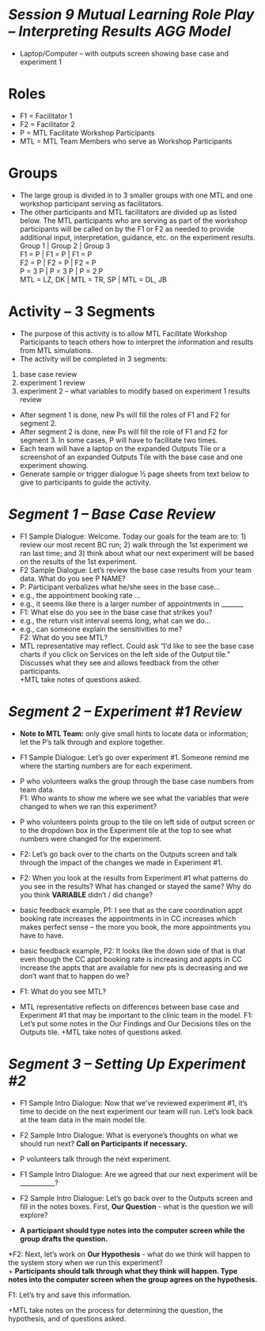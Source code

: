 # *Session 9 Mutual Learning Role Play – Interpreting Results AGG Model*

+ Laptop/Computer – with outputs screen showing base case and experiment 1

# Roles
+ F1 = Facilitator 1
+ F2 = Facilitator 2  
+ P = MTL Facilitate Workshop Participants  
+ MTL = MTL Team Members who serve as Workshop Participants

# Groups
* The large group is divided in to 3 smaller groups with one MTL and one workshop participant serving as facilitators. 
* The other participants and MTL facilitators are divided up as listed below. The MTL participants who are serving as part of the workshop participants will be called on by the F1 or F2 as needed to provide additional input, interpretation, guidance, etc. on the experiment results.
Group 1 | Group 2 | Group 3  
F1 = P | F1 = P | F1 = P  
F2 = P | F2 = P | F2 = P  
P = 3 P	| P = 3 P | P = 2 P  
MTL = LZ, DK | MTL = TR, SP | MTL = DL, JB  

# Activity – 3 Segments
* The purpose of this activity is to allow MTL Facilitate Workshop Participants to teach others how to interpret the information and results from MTL simulations.  
* The activity will be completed in 3 segments:  
1. base case review  
2. experiment 1 review  
3. experiment 2 – what variables to modify based on experiment 1 results review  
* After segment 1 is done, new Ps will fill the roles of F1 and F2 for segment 2.  
* After segment 2 is done, new Ps will fill the role of F1 and F2 for segment 3. In some cases, P will have to facilitate two times.  
* Each team will have a laptop on the expanded Outputs Tile or a screenshot of an expanded Outputs Tile with the base case and one experiment showing.  
+ Generate sample or trigger dialogue ½ page sheets from text below to give to participants to guide the activity.  

# *Segment 1 – Base Case Review*  
* F1 Sample Dialogue: Welcome. Today our goals for the team are to: 1) review our most recent BC run; 2) walk through the 1st experiment we ran last time; and 3) think about what our next experiment will be based on the results of the 1st experiment.  
* F2 Sample Dialogue: Let’s review the base case results from your team data. What do you see P NAME?  
* P:   Participant verbalizes what he/she sees in the base case…  
+ e.g., the appointment booking rate …  
+ e.g., it seems like there is a larger number of appointments in _______  
* F1:  What else do you see in the base case that strikes you?  
+ e.g., the return visit interval seems long, what can we do…  
+ e.g., can someone explain the sensitivities to me?  
F2: What do you see MTL?  
+ MTL representative may reflect. Could ask “I’d like to see the base case charts if you click on Services on the left side of the Output tile.” Discusses what they see and allows feedback from the other participants.  
+MTL take notes of questions asked.  

# *Segment 2 – Experiment #1 Review*  
+ **Note to MTL Team:** only give small hints to locate data or information; let the P’s talk through and explore together.  

* F1 Sample Dialogue:  Let’s go over experiment #1. Someone remind me where the starting numbers are for each experiment.  
+ P who volunteers walks the group through the base case numbers from team data.  
F1: Who wants to show me where we see what the variables that were changed to when we ran this experiment?  
+ P who volunteers points group to the tile on left side of output screen or to the dropdown box in the Experiment tile at the top to see what numbers were changed for the experiment.  
* F2: Let’s go back over to the charts on the Outputs screen and talk through the impact of the changes we made in Experiment #1.  
* F2: When you look at the results from Experiment #1 what patterns do you see in the results? What has changed or stayed the same? Why do you think __VARIABLE__ didn’t / did change?  
+ basic feedback example, P1:  I see that as the care coordination appt booking rate increases the appointments in in CC increases which makes perfect sense – the more you book, the more appointments you have to have.  
+ basic feedback example, P2: It looks like the down side of that is that even though the CC appt booking rate is increasing and appts in CC increase the appts that are available for new pts is decreasing and we don’t want that to happen do we?  
* F1: What do you see MTL?  
+ MTL representative reflects on differences between base case and Experiment #1 that may be important to the clinic team in the model.
F1: Let’s put some notes in the Our Findings and Our Decisions tiles on the Outputs tile.
+MTL take notes of questions asked.

# *Segment 3 – Setting Up Experiment #2*
* F1 Sample Intro Dialogue:  Now that we’ve reviewed experiment #1, it’s time to decide on the next experiment our team will run. Let’s look back at the team data in the main model tile. 
* F2 Sample Intro Dialogue:   What is everyone’s thoughts on what we should run next? **Call on Participants if necessary.**  
+ P volunteers talk through the next experiment.  
* F1 Sample Intro Dialogue: Are we agreed that our next experiment will be ___________?  

* F2 Sample Intro Dialogue: Let’s go back over to the Outputs screen and fill in the notes boxes. First, **Our Question** - what is the question we will explore?  
+ **A participant should type notes into the computer screen while the group drafts the question.**  

*F2: Next, let’s work on **Our Hypothesis** - what do we think will happen to the system story when we run this experiment?  
+ **Participants should talk through what they think will happen. Type notes into the computer screen when the group agrees on the hypothesis.**  

F1: Let’s try and save this information.  

+MTL take notes on the process for determining the question, the hypothesis, and of questions asked.  
